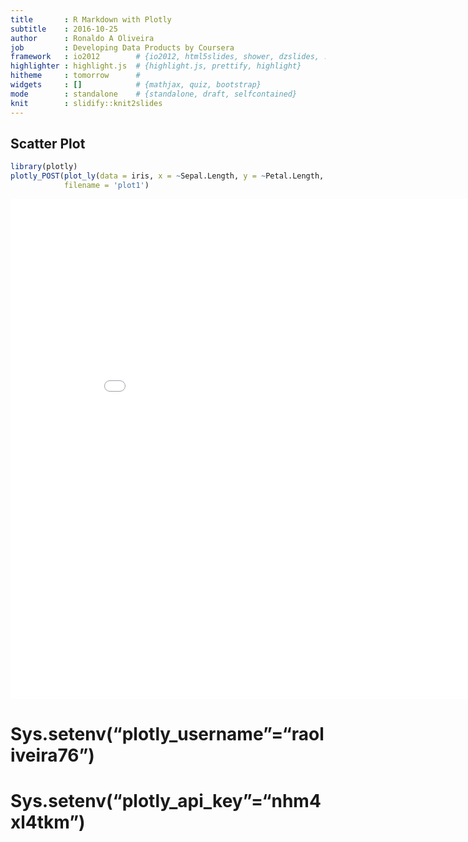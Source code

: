```yaml
---
title       : R Markdown with Plotly
subtitle    : 2016-10-25
author      : Ronaldo A Oliveira
job         : Developing Data Products by Coursera
framework   : io2012        # {io2012, html5slides, shower, dzslides, ...}
highlighter : highlight.js  # {highlight.js, prettify, highlight}
hitheme     : tomorrow      # 
widgets     : []            # {mathjax, quiz, bootstrap}
mode        : standalone    # {standalone, draft, selfcontained}
knit        : slidify::knit2slides
---
```


## Scatter Plot

```r
library(plotly)
plotly_POST(plot_ly(data = iris, x = ~Sepal.Length, y = ~Petal.Length, color = ~Species), 
            filename = 'plot1')
```

<iframe width="900" height="800" frameborder="0" scrolling="no" src="//plot.ly/~raoliveira76/12.embed"></iframe>

# Sys.setenv("plotly_username"="raoliveira76")
# Sys.setenv("plotly_api_key"="nhm4xl4tkm")

